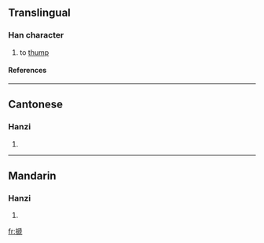 {{see|壱}}

==Translingual==
===Han character===
{{Han char|rn=64|rad=手|as=10|sn=13|four=5101<sub>1</sub>|canj=手竹卜弓 (QHYN), 手竹卜山 (QHYU)}}
# to [[thump]]
====References====
{{Han ref|kx=0446.040|dkj=12457|dj=0796.250|hdz=31932.140|uh=640B|ud=25611|bh=DDB6|bd=56758}}
----
==Cantonese==
===Hanzi===
{{yue-hanzi|jyut=|y=chai1, chi2}}
# {{defn|Cantonese}}
----
==Mandarin==
===Hanzi===
{{cmn-hanzi|pin=[[chǐ]] ([[chi3]])|wg=ch'ih<sup>3</sup>}}
# {{defn|Mandarin}}

[[fr:搋]]